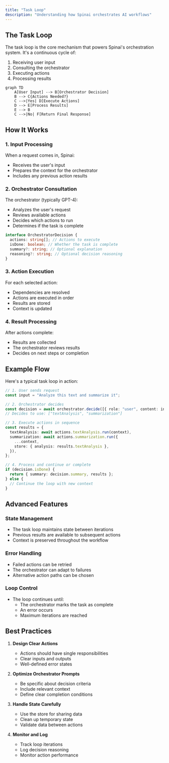 ```yaml
---
title: "Task Loop"
description: "Understanding how Spinai orchestrates AI workflows"
---
```


## The Task Loop

The task loop is the core mechanism that powers Spinai's orchestration system. It's a continuous cycle of:

1. Receiving user input
2. Consulting the orchestrator
3. Executing actions
4. Processing results

```mermaid
graph TD
    A[User Input] --> B[Orchestrator Decision]
    B --> C{Actions Needed?}
    C -->|Yes| D[Execute Actions]
    D --> E[Process Results]
    E --> B
    C -->|No| F[Return Final Response]
```

## How It Works

### 1. Input Processing

When a request comes in, Spinai:

- Receives the user's input
- Prepares the context for the orchestrator
- Includes any previous action results

### 2. Orchestrator Consultation

The orchestrator (typically GPT-4):

- Analyzes the user's request
- Reviews available actions
- Decides which actions to run
- Determines if the task is complete

```typescript
interface OrchestratorDecision {
  actions: string[]; // Actions to execute
  isDone: boolean; // Whether the task is complete
  summary?: string; // Optional explanation
  reasoning?: string; // Optional decision reasoning
}
```

### 3. Action Execution

For each selected action:

- Dependencies are resolved
- Actions are executed in order
- Results are stored
- Context is updated

### 4. Result Processing

After actions complete:

- Results are collected
- The orchestrator reviews results
- Decides on next steps or completion

## Example Flow

Here's a typical task loop in action:

```typescript
// 1. User sends request
const input = "Analyze this text and summarize it";

// 2. Orchestrator decides
const decision = await orchestrator.decide([{ role: "user", content: input }]);
// Decides to use: ["textAnalysis", "summarization"]

// 3. Execute actions in sequence
const results = {
  textAnalysis: await actions.textAnalysis.run(context),
  summarization: await actions.summarization.run({
    ...context,
    store: { analysis: results.textAnalysis },
  }),
};

// 4. Process and continue or complete
if (decision.isDone) {
  return { summary: decision.summary, results };
} else {
  // Continue the loop with new context
}
```

## Advanced Features

### State Management

- The task loop maintains state between iterations
- Previous results are available to subsequent actions
- Context is preserved throughout the workflow

### Error Handling

- Failed actions can be retried
- The orchestrator can adapt to failures
- Alternative action paths can be chosen

### Loop Control

- The loop continues until:
  - The orchestrator marks the task as complete
  - An error occurs
  - Maximum iterations are reached

## Best Practices

1. **Design Clear Actions**

   - Actions should have single responsibilities
   - Clear inputs and outputs
   - Well-defined error states

2. **Optimize Orchestrator Prompts**

   - Be specific about decision criteria
   - Include relevant context
   - Define clear completion conditions

3. **Handle State Carefully**

   - Use the store for sharing data
   - Clean up temporary state
   - Validate data between actions

4. **Monitor and Log**
   - Track loop iterations
   - Log decision reasoning
   - Monitor action performance
